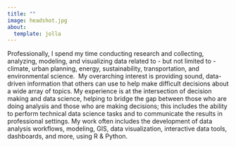 ```yaml
---
title: ""
image: headshot.jpg
about:
  template: jolla
---
```


Professionally, I spend my time conducting research and collecting, analyzing, modeling, and visualizing data related to - but not limited to - climate, urban planning, energy, sustainability, transportation, and environmental science.  My overarching interest is providing sound, data-driven information that others can use to help make difficult decisions about a wide array of topics. My experience is at the intersection of decision making and data science, helping to bridge the gap between those who are doing analysis and those who are making decisions; this includes the ability to perform technical data science tasks and to communicate the results in professional settings. My work often includes the development of data analysis workflows, modeling, GIS, data visualization, interactive data tools, dashboards, and more, using R & Python.

```         
```
